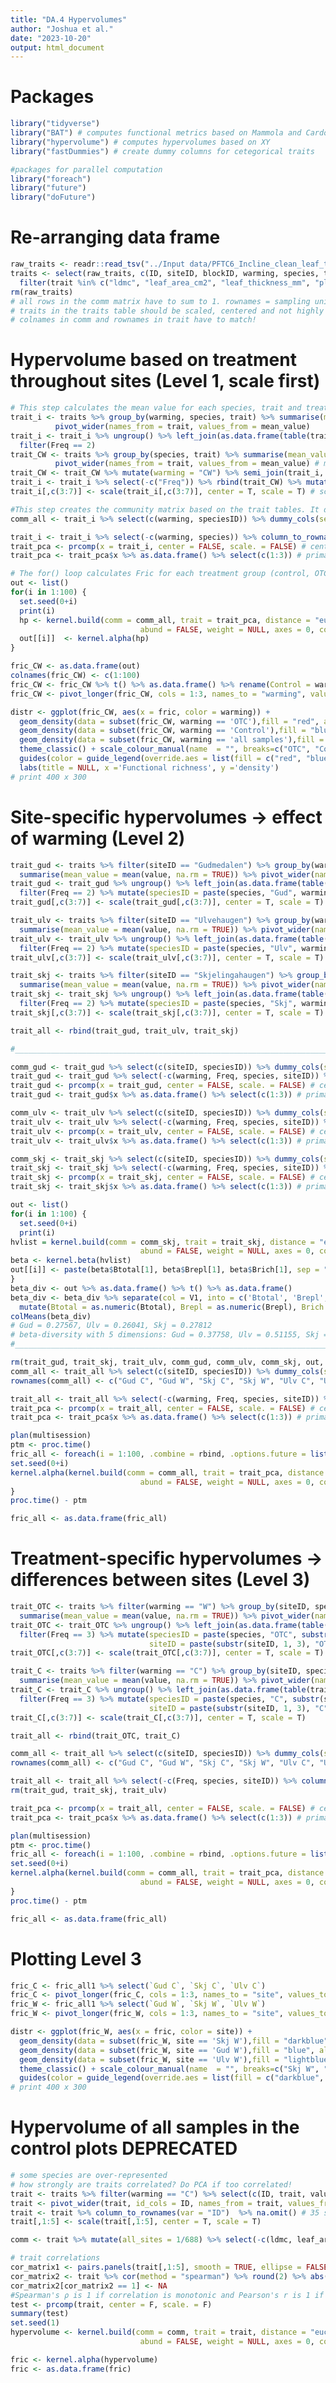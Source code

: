 ```yaml
---
title: "DA.4 Hypervolumes"
author: "Joshua et al."
date: "2023-10-20"
output: html_document
---
```

# Packages
```r
library("tidyverse")
library("BAT") # computes functional metrics based on Mammola and Cardoso (2020)
library("hypervolume") # computes hypervolumes based on XY
library("fastDummies") # create dummy columns for cetegorical traits

#packages for parallel computation
library("foreach")
library("future")
library("doFuture")
```

# Re-arranging data frame
```r
raw_traits <- readr::read_tsv("../Input data/PFTC6_Incline_clean_leaf_traits_2022.txt", guess_max = Inf)
traits <- select(raw_traits, c(ID, siteID, blockID, warming, species, trait, value)) %>% na.omit() %>%
  filter(trait %in% c("ldmc", "leaf_area_cm2", "leaf_thickness_mm", "plant_height_cm", "sla_cm2_g"))# one sample removed: DLL3549
rm(raw_traits)
# all rows in the comm matrix have to sum to 1. rownames = sampling units, colnames = species
# traits in the traits table should be scaled, centered and not highly correlated. rownames = species, colnames = traits.
# colnames in comm and rownames in trait have to match!
```

# Hypervolume based on treatment throughout sites (Level 1, scale first)
```r
# This step calculates the mean value for each species, trait and treatment. It also removes 10 species that only occur in C or W.
trait_i <- traits %>% group_by(warming, species, trait) %>% summarise(mean_value = mean(value, na.rm = TRUE)) %>%
          pivot_wider(names_from = trait, values_from = mean_value)
trait_i <- trait_i %>% ungroup() %>% left_join(as.data.frame(table(trait_i$species)), by = c("species" = "Var1")) %>%
  filter(Freq == 2)
trait_CW <- traits %>% group_by(species, trait) %>% summarise(mean_value = mean(value, na.rm = TRUE)) %>%
          pivot_wider(names_from = trait, values_from = mean_value) # mean value per species irrespective of treatment
trait_CW <- trait_CW %>% mutate(warming = "CW") %>% semi_join(trait_i, by = "species") %>% ungroup()
trait_i <- trait_i %>% select(-c("Freq")) %>% rbind(trait_CW) %>% mutate(speciesID = paste(species, warming, sep = " "))
trait_i[,c(3:7)] <- scale(trait_i[,c(3:7)], center = T, scale = T) # scaling all mean values together. 

#This step creates the community matrix based on the trait tables. It does not matter for functional richness (Fric) computation if each species has abundance of 1 or 1/35 or 1/38 etc.
comm_all <- trait_i %>% select(c(warming, speciesID)) %>% dummy_cols(select_columns = "warming", remove_selected_columns = T) %>% column_to_rownames(var = "speciesID") %>% t()

trait_i <- trait_i %>% select(-c(warming, species)) %>% column_to_rownames(var = "speciesID")
trait_pca <- prcomp(x = trait_i, center = FALSE, scale. = FALSE) # center and scale already done in lines above
trait_pca <- trait_pca$x %>% as.data.frame() %>% select(c(1:3)) # primary 3 components account for 85.5 % of overall variation

# The for() loop calculates Fric for each treatment group (control, OTC, both) 100 times
out <- list()
for(i in 1:100) {
  set.seed(0+i)
  print(i)
  hp <- kernel.build(comm = comm_all, trait = trait_pca, distance = "euclidean", method.hv = "gaussian",
                             abund = FALSE, weight = NULL, axes = 0, convert = 0)
  out[[i]]  <- kernel.alpha(hp)
}

fric_CW <- as.data.frame(out)
colnames(fric_CW) <- c(1:100)
fric_CW <- fric_CW %>% t() %>% as.data.frame() %>% rename(Control = warming_C, OTC = warming_W, `all samples` = warming_CW)
fric_CW <- pivot_longer(fric_CW, cols = 1:3, names_to = "warming", values_to = "fric")

distr <- ggplot(fric_CW, aes(x = fric, color = warming)) + 
  geom_density(data = subset(fric_CW, warming == 'OTC'),fill = "red", alpha = 0.2) +
  geom_density(data = subset(fric_CW, warming == 'Control'),fill = "blue", alpha = 0.2) +
  geom_density(data = subset(fric_CW, warming == 'all samples'),fill = "green", alpha = 0.2) +
  theme_classic() + scale_colour_manual(name  = "", breaks=c("OTC", "Control", "all samples"), labels = c("OTC", "Control", "all samples"), values=c("red", "blue", "green")) +
  guides(color = guide_legend(override.aes = list(fill = c("red", "blue", "green")))) + theme(legend.position = c(0.6, 0.9)) +
  labs(title = NULL, x ='Functional richness', y ='density')
# print 400 x 300
```

# Site-specific hypervolumes -> effect of warming (Level 2)
```r
trait_gud <- traits %>% filter(siteID == "Gudmedalen") %>% group_by(warming, species, trait) %>%
  summarise(mean_value = mean(value, na.rm = TRUE)) %>% pivot_wider(names_from = trait, values_from = mean_value)
trait_gud <- trait_gud %>% ungroup() %>% left_join(as.data.frame(table(trait_gud$species)), by = c("species" = "Var1")) %>%
  filter(Freq == 2) %>% mutate(speciesID = paste(species, "Gud", warming, sep = " "), siteID = paste("Gud", warming, sep = " "))
trait_gud[,c(3:7)] <- scale(trait_gud[,c(3:7)], center = T, scale = T)

trait_ulv <- traits %>% filter(siteID == "Ulvehaugen") %>% group_by(warming, species, trait) %>%
  summarise(mean_value = mean(value, na.rm = TRUE)) %>% pivot_wider(names_from = trait, values_from = mean_value)
trait_ulv <- trait_ulv %>% ungroup() %>% left_join(as.data.frame(table(trait_ulv$species)), by = c("species" = "Var1")) %>%
  filter(Freq == 2) %>% mutate(speciesID = paste(species, "Ulv", warming, sep = " "), siteID = paste("Ulv", warming, sep = " "))
trait_ulv[,c(3:7)] <- scale(trait_ulv[,c(3:7)], center = T, scale = T)

trait_skj <- traits %>% filter(siteID == "Skjelingahaugen") %>% group_by(warming, species, trait) %>%
  summarise(mean_value = mean(value, na.rm = TRUE)) %>% pivot_wider(names_from = trait, values_from = mean_value)
trait_skj <- trait_skj %>% ungroup() %>% left_join(as.data.frame(table(trait_skj$species)), by = c("species" = "Var1")) %>%
  filter(Freq == 2) %>% mutate(speciesID = paste(species, "Skj", warming, sep = " "), siteID = paste("Skj", warming, sep = " "))
trait_skj[,c(3:7)] <- scale(trait_skj[,c(3:7)], center = T, scale = T)

trait_all <- rbind(trait_gud, trait_ulv, trait_skj)

#_______________________________________________________________________________ beta-diversity

comm_gud <- trait_gud %>% select(c(siteID, speciesID)) %>% dummy_cols(select_columns = "siteID", remove_selected_columns = T) %>% column_to_rownames(var = "speciesID") %>% t()
trait_gud <- trait_gud %>% select(-c(warming, Freq, species, siteID)) %>% column_to_rownames(var = "speciesID")
trait_gud <- prcomp(x = trait_gud, center = FALSE, scale. = FALSE) # center and scale already done in lines above
trait_gud <- trait_gud$x %>% as.data.frame() %>% select(c(1:3)) # primary 3 components account for 83.7 % of overall variation

comm_ulv <- trait_ulv %>% select(c(siteID, speciesID)) %>% dummy_cols(select_columns = "siteID", remove_selected_columns = T) %>% column_to_rownames(var = "speciesID") %>% t()
trait_ulv <- trait_ulv %>% select(-c(warming, Freq, species, siteID)) %>% column_to_rownames(var = "speciesID")
trait_ulv <- prcomp(x = trait_ulv, center = FALSE, scale. = FALSE) # center and scale already done in lines above
trait_ulv <- trait_ulv$x %>% as.data.frame() %>% select(c(1:3)) # primary 3 components account for 83.7 % of overall variation

comm_skj <- trait_skj %>% select(c(siteID, speciesID)) %>% dummy_cols(select_columns = "siteID", remove_selected_columns = T) %>% column_to_rownames(var = "speciesID") %>% t()
trait_skj <- trait_skj %>% select(-c(warming, Freq, species, siteID)) %>% column_to_rownames(var = "speciesID")
trait_skj <- prcomp(x = trait_skj, center = FALSE, scale. = FALSE) # center and scale already done in lines above
trait_skj <- trait_skj$x %>% as.data.frame() %>% select(c(1:3)) # primary 3 components account for 83.7 % of overall variation

out <- list()
for(i in 1:100) {
  set.seed(0+i)
  print(i)
hvlist = kernel.build(comm = comm_skj, trait = trait_skj, distance = "euclidean", method.hv = "gaussian",
                             abund = FALSE, weight = NULL, axes = 0, convert = 0)
beta <- kernel.beta(hvlist)
out[[i]] <- paste(beta$Btotal[1], beta$Brepl[1], beta$Brich[1], sep = ";")
}
beta_div <- out %>% as.data.frame() %>% t() %>% as.data.frame()
beta_div <- beta_div %>% separate(col = V1, into = c('Btotal', 'Brepl', 'Brich'), sep = ";", remove = T) %>%
  mutate(Btotal = as.numeric(Btotal), Brepl = as.numeric(Brepl), Brich = as.numeric(Brich))
colMeans(beta_div)
# Gud = 0.27567, Ulv = 0.26041, Skj = 0.27812
# beta-diversity with 5 dimensions: Gud = 0.37758, Ulv = 0.51155, Skj = 0.36701
#_______________________________________________________________________________ alpha-diversity

rm(trait_gud, trait_skj, trait_ulv, comm_gud, comm_ulv, comm_skj, out, beta_div, hvlist, i, beta)
comm_all <- trait_all %>% select(c(siteID, speciesID)) %>% dummy_cols(select_columns = "siteID", remove_selected_columns = T) %>% column_to_rownames(var = "speciesID") %>% t()
rownames(comm_all) <- c("Gud C", "Gud W", "Skj C", "Skj W", "Ulv C", "Ulv W")

trait_all <- trait_all %>% select(-c(warming, Freq, species, siteID)) %>% column_to_rownames(var = "speciesID")
trait_pca <- prcomp(x = trait_all, center = FALSE, scale. = FALSE) # center and scale already done in lines above
trait_pca <- trait_pca$x %>% as.data.frame() %>% select(c(1:3)) # primary 3 components account for 83.7 % of overall variation

plan(multisession)
ptm <- proc.time()
fric_all <- foreach(i = 1:100, .combine = rbind, .options.future = list(seed = TRUE)) %dofuture% {
set.seed(0+i)
kernel.alpha(kernel.build(comm = comm_all, trait = trait_pca, distance = "euclidean", method.hv = "gaussian",
                             abund = FALSE, weight = NULL, axes = 0, convert = 0))
}
proc.time() - ptm

fric_all <- as.data.frame(fric_all)
```

# Treatment-specific hypervolumes -> differences between sites (Level 3)
```r
trait_OTC <- traits %>% filter(warming == "W") %>% group_by(siteID, species, trait) %>%
  summarise(mean_value = mean(value, na.rm = TRUE)) %>% pivot_wider(names_from = trait, values_from = mean_value)
trait_OTC <- trait_OTC %>% ungroup() %>% left_join(as.data.frame(table(trait_OTC$species)), by = c("species" = "Var1")) %>%
  filter(Freq == 3) %>% mutate(speciesID = paste(species, "OTC", substr(siteID, 1, 3), sep = " "),
                               siteID = paste(substr(siteID, 1, 3), "OTC", sep = " "))
trait_OTC[,c(3:7)] <- scale(trait_OTC[,c(3:7)], center = T, scale = T)

trait_C <- traits %>% filter(warming == "C") %>% group_by(siteID, species, trait) %>%
  summarise(mean_value = mean(value, na.rm = TRUE)) %>% pivot_wider(names_from = trait, values_from = mean_value)
trait_C <- trait_C %>% ungroup() %>% left_join(as.data.frame(table(trait_C$species)), by = c("species" = "Var1")) %>%
  filter(Freq == 3) %>% mutate(speciesID = paste(species, "C", substr(siteID, 1, 3), sep = " "),
                               siteID = paste(substr(siteID, 1, 3), "C", sep = " "))
trait_C[,c(3:7)] <- scale(trait_C[,c(3:7)], center = T, scale = T)

trait_all <- rbind(trait_OTC, trait_C)

comm_all <- trait_all %>% select(c(siteID, speciesID)) %>% dummy_cols(select_columns = "siteID", remove_selected_columns = T) %>% column_to_rownames(var = "speciesID") %>% t()
rownames(comm_all) <- c("Gud C", "Gud W", "Skj C", "Skj W", "Ulv C", "Ulv W")

trait_all <- trait_all %>% select(-c(Freq, species, siteID)) %>% column_to_rownames(var = "speciesID")
rm(trait_gud, trait_skj, trait_ulv)

trait_pca <- prcomp(x = trait_all, center = FALSE, scale. = FALSE) # center and scale already done in lines above
trait_pca <- trait_pca$x %>% as.data.frame() %>% select(c(1:3)) # primary 3 components account for 83.7 % of overall variation

plan(multisession)
ptm <- proc.time()
fric_all <- foreach(i = 1:100, .combine = rbind, .options.future = list(seed = TRUE)) %dofuture% {
set.seed(0+i)
kernel.alpha(kernel.build(comm = comm_all, trait = trait_pca, distance = "euclidean", method.hv = "gaussian",
                             abund = FALSE, weight = NULL, axes = 0, convert = 0))
}
proc.time() - ptm

fric_all <- as.data.frame(fric_all)
```

# Plotting Level 3
```r
fric_C <- fric_all1 %>% select(`Gud C`, `Skj C`, `Ulv C`)
fric_C <- pivot_longer(fric_C, cols = 1:3, names_to = "site", values_to = "fric")
fric_W <- fric_all1 %>% select(`Gud W`, `Skj W`, `Ulv W`)
fric_W <- pivot_longer(fric_W, cols = 1:3, names_to = "site", values_to = "fric")

distr <- ggplot(fric_W, aes(x = fric, color = site)) + 
  geom_density(data = subset(fric_W, site == 'Skj W'),fill = "darkblue", alpha = 0.2) +
  geom_density(data = subset(fric_W, site == 'Gud W'),fill = "blue", alpha = 0.2) +
  geom_density(data = subset(fric_W, site == 'Ulv W'),fill = "lightblue", alpha = 0.2) +
  theme_classic() + scale_colour_manual(name  = "", breaks=c("Skj W", "Gud W", "Ulv W"), labels = c("Skjelingahaugen", "Gudmedalen", "Ulvehaugen"), values=c("darkblue", "blue", "lightblue")) +
  guides(color = guide_legend(override.aes = list(fill = c("darkblue", "blue", "lightblue")))) + theme(legend.position = c(0.8, 0.9)) + labs(title = NULL, x ='Functional richness (OTC)', y ='density')
# print 400 x 300

```

# Hypervolume of all samples in the control plots **DEPRECATED**
```r
# some species are over-represented
# how strongly are traits correlated? Do PCA if too correlated!
trait <- traits %>% filter(warming == "C") %>% select(c(ID, trait, value))
trait <- pivot_wider(trait, id_cols = ID, names_from = trait, values_from = value)
trait <- trait %>% column_to_rownames(var = "ID")  %>% na.omit() # 35 samples with incomplete trait data removed
trait[,1:5] <- scale(trait[,1:5], center = T, scale = T)

comm <- trait %>% mutate(all_sites = 1/688) %>% select(-c(ldmc, leaf_area_cm2, leaf_thickness_mm, plant_height_cm, sla_cm2_g)) %>% t()

# trait correlations
cor_matrix1 <- pairs.panels(trait[,1:5], smooth = TRUE, ellipse = FALSE, method = "spearman", hist.col = 5, stars = TRUE)
cor_matrix2 <- trait %>% cor(method = "spearman") %>% round(2) %>% abs() # same as pairs.panel
cor_matrix2[cor_matrix2 == 1] <- NA
#Spearman's ρ is 1 if correlation is monotonic and Pearson's r is 1 if correlation is monotonic and linear. If ρ > r,  correlation is monotonic but not linear.
test <- prcomp(trait, center = F, scale. = F)
summary(test)
set.seed(1)
hypervolume <- kernel.build(comm = comm, trait = trait, distance = "euclidean", method.hv = "gaussian",
                             abund = FALSE, weight = NULL, axes = 0, convert = 0)

fric <- kernel.alpha(hypervolume)
fric <- as.data.frame(fric)

```
